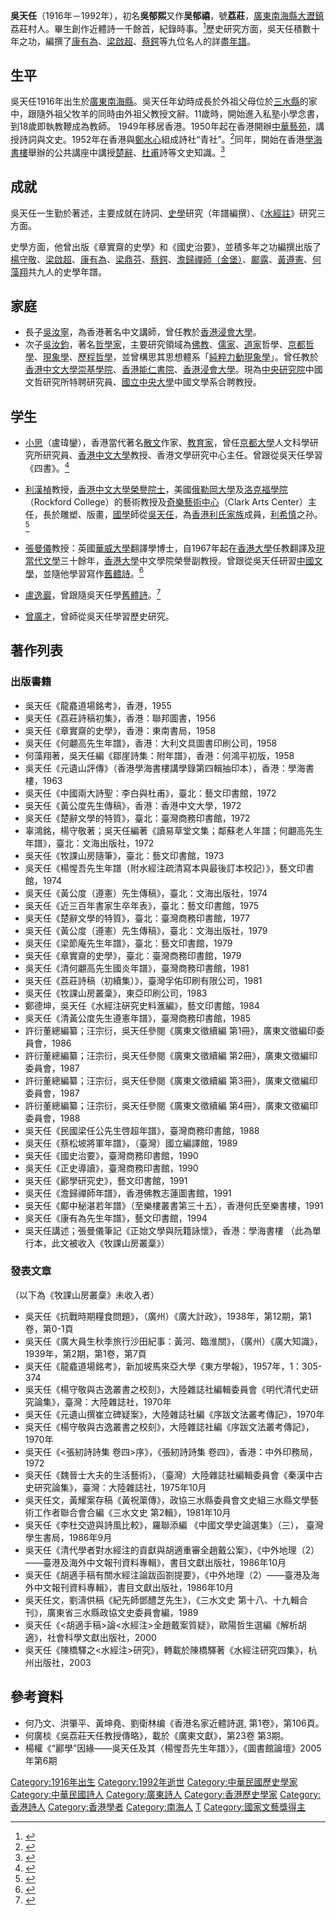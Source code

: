 
{{Infobox_Person
|name = 吳天任
|sex = 男
|birth_date= 1916年
|birth_place= {{ROC-1912}}[[廣東省|廣東省]][[南海縣|南海縣]]
|death_date= 1992年（76歲）
|death_place= {{HKG-1959}} 
|nationality={{ROC}}
|residence = 
|religion =
|spouse= 
|parents=
|relatives=
|children=[[吳汝寧|吳汝寧]]、[[吳汝鈞|吳汝鈞]] 
|education= 
| past = 
*[[私立廣州大學|私立廣州大學]]講師
*[[香港樹人學院|香港樹人學院]]講師
*[[葛量洪師範學院|葛量洪師範學院]]教授
*[[金文泰中學|金文泰中學]]教師
}}

'''吳天任'''（1916年－1992年），初名'''吳郁熙'''又作'''吴郁禧'''，號'''荔莊'''，[[廣東|廣東]][[南海區|南海縣]][[大瀝鎮|大瀝鎮]]荔莊村人。畢生創作近體詩一千餘首，紀錄時事。<ref>{{cite book |author1=何乃文， 洪肇平， 黃坤堯， 劉衛林 |title=香港名家近體詩選 - 第 1 卷 |date=2007 |publisher=中文大學出版社 |pages=第106頁}}</ref>歷史研究方面，吳天任積數十年之功，編撰了[[康有為|康有為]]、[[梁啟超|梁啟超]]、[[蔡鍔|蔡鍔]]等九位名人的詳盡[[年譜|年譜]]。

== 生平 ==
吳天任1916年出生於[[廣東|廣東]][[南海縣|南海縣]]。吳天任年幼時成長於外祖父母位於[[三水區|三水縣]]的家中，跟隨外祖父牧羊的同時由外祖父教授文辭。11歲時，開始進入私塾小學念書，到18歲即執教鞭成為教師。
1949年移居香港。1950年起在香港開辦[[中華藝苑|中華藝苑]]，講授詩詞與文史。1952年在香港與[[鄭水心|鄭水心]]組成詩社“青社”。<ref>{{cite journal |author1=邹颖文 |title=香港文化研究资料与广东文献 |journal=图书情报工作 |date=2003年 |issue=11 |page=3}}</ref>同年，開始在香港[[學海書樓|學海書樓]]舉辦的公共講座中講授[[楚辭|楚辭]]、[[杜甫|杜甫]]詩等文史知識。<ref>{{cite news |title=《吴天任主讲楚辞班开课》 |accessdate=1953年1月10日 |work=華僑日報}}</ref>

== 成就 ==
吳天任一生勤於著述，主要成就在詩詞、[[史學|史學]]研究（年譜編撰）、《[[水經註|水經註]]》研究三方面。

史學方面，他曾出版《章實齋的史學》和《國史治要》，並積多年之功編撰出版了[[楊守敬|楊守敬]]、[[梁啟超|梁啟超]]、[[康有為|康有為]]、[[梁鼎芬|梁鼎芬]]、[[蔡鍔|蔡鍔]]、[[金堡_(崇禎進士)|澹歸禪師（金堡）]]、[[鄺露|鄺露]]、[[黃遵憲|黃遵憲]]、[[何藻翔|何藻翔]]共九人的史學年譜。
 

== 家庭 ==
*長子[[吳汝寧|吳汝寧]]，為香港著名中文講師，曾任教於[[香港浸會大學|香港浸會大學]]。
*次子[[吳汝鈞|吳汝鈞]]，著名[[哲學家|哲學家]]，主要研究領域為[[佛教|佛教]]、[[儒家|儒家]]、[[道家|道家]]哲學、[[京都學派#哲學|京都哲學]]、[[現象學|現象學]]、[[阿爾弗雷德·諾思·懷特黑德|歷程哲學]]，並曾構思其思想體系「[[純粹力動現象學|純粹力動現象學]]」。曾任教於[[香港中文大學|香港中文大學]][[崇基學院|崇基學院]]、[[香港能仁書院|香港能仁書院]]、[[香港浸會大學|香港浸會大學]]。現為[[中央研究院|中央研究院]]中國文哲研究所特聘研究員、[[國立中央大學|國立中央大學]]中國文學系合聘教授。

== 学生 ==
*[[小思|小思]]（盧瑋鑾），香港當代著名[[散文|散文]]作家、[[教育家|教育家]]，曾任[[京都大學|京都大學]]人文科學研究所研究員、[[香港中文大學|香港中文大學]]教授、香港文學研究中心主任。曾跟從吳天任學習《四書》。<ref>{{cite web |author1=小思 |title=我固執？ |url=https://me.icac.hk/filemanager/common/bookshelf/topsee/73/71.pdf |accessdate=2020-08-03 |quote=高中三那年，中文科 要讀《四書》，經吳天任老師 溫文解說，才理解要固守不 移的必先有重要前提：擇善。}}</ref>

*[[利漢楨|利漢楨]]教授，[[香港中文大學|香港中文大學]][[榮譽院士|榮譽院士]]，美國[[俄勒岡大學|俄勒岡大學]]及[[洛克福學院|洛克福學院]]（Rockford College）的藝術教授及[[奇樂藝術中心|奇樂藝術中心]]（Clark Arts Center）主任，長於雕塑、版畫，[[國學|國學]]師從[[吳天任|吳天任]]，為[[香港利氏家族|香港利氏家族]]成員，[[利希慎|利希慎]]之孙。<ref>{{cite web |author1=梁元生教授 |title=榮譽院士利漢楨教授讚辭 |url=https://www.cpr.cuhk.edu.hk/honfellow/Citation/chi/11_leehonching.pdf |accessdate=2020-08-03}}</ref>

*[[張曼儀|張曼儀]]教授：英國[[華威大學|華威大學]]翻譯學博士，自1967年起在[[香港大學|香港大學]]任教翻譯及[[現當代文學|現當代文學]]三十餘年，[[香港大學|香港大學]]中文學院榮譽副教授。曾跟從吳天任研習[[中國文學|中國文學]]，並隨他學習寫作[[舊體詩|舊體詩]]。<ref>{{cite web |author1=馮珍今 |title=徜徉文學天地間 身在山中目不閒——專訪張曼儀 |url=https://www.master-insight.com/%E5%BE%9C%E5%BE%89%E6%96%87%E5%AD%B8%E5%A4%A9%E5%9C%B0%E9%96%93-%E8%BA%AB%E5%9C%A8%E5%B1%B1%E4%B8%AD%E7%9B%AE%E4%B8%8D%E9%96%92/ |website=灼見名家 |accessdate=2020-08-03 |archive-date=2018-03-26 |archive-url=https://web.archive.org/web/20180326061343/http://www.master-insight.com/%E5%BE%9C%E5%BE%89%E6%96%87%E5%AD%B8%E5%A4%A9%E5%9C%B0%E9%96%93-%E8%BA%AB%E5%9C%A8%E5%B1%B1%E4%B8%AD%E7%9B%AE%E4%B8%8D%E9%96%92/ |dead-url=no }}</ref>

*[[盧逸巖|盧逸巖]]，曾跟隨吳天任學[[舊體詩|舊體詩]]。<ref>{{cite web |title=卢逸岩(1928-2007) |url=http://www.9610.com/dangdai/hongkong/luyiyan/12.htm |website=当代书法 |accessdate=2020-08-03 |archive-date=2013-06-01 |archive-url=https://web.archive.org/web/20130601224822/http://9610.com/dangdai/hongkong/luyiyan/12.htm |dead-url=no }}</ref>

*[[曾廣才|曾廣才]]，曾師從吳天任學習歷史研究。

== 著作列表 ==
=== 出版書籍 ===
*吳天任《龍龕道場銘考》，香港，1955  
*吳天任《荔莊詩稿初集》，香港：聯邦圖書，1956  
*吳天任《章實齋的史學》，香港：東南書局，1958 
*吳天任《何翽高先生年譜》，香港：大利文具圖書印刷公司，1958 
*何藻翔著，吳天任編《鄒崖詩集：附年譜》，香港：何鴻平初版，1958
*吳天任《元遺山評傳》（香港學海書樓講學錄第四輯抽印本），香港：學海書樓，1963 
*吳天任《中國兩大詩聖：李白與杜甫》，臺北：藝文印書館，1972 
*吳天任《黃公度先生傳稿》，香港：香港中文大學，1972 
*吳天任《楚辭文學的特質》，臺北：臺灣商務印書館，1972 
*辜鴻銘，楊守敬著；吳天任編著《讀易草堂文集；鄰蘇老人年譜；何翽高先生年譜》，臺北：文海出版社，1972
*吳天任《牧課山房隨筆》，臺北：藝文印書館，1973 
*吳天任《楊惺吾先生年譜（附水經注疏清寫本與最後訂本校記）》，藝文印書館，1974 
*吳天任《黃公度（遵憲）先生傳稿》，臺北：文海出版社，1974 
*吳天任《近三百年書家生卒年表》，臺北：藝文印書館，1975 
*吳天任《楚辭文學的特質》，臺北：臺灣商務印書館，1977 
*吳天任《黃公度（遵憲）先生傳稿》，臺北：文海出版社，1979 
*吳天任《梁節庵先生年譜》，臺北：藝文印書館，1979 
*吳天任《章實齋的史學》，臺北：臺灣商務印書館，1979 
*吳天任《清何翽高先生國炎年譜》，臺灣商務印書館，1981 
*吳天任《荔莊詩稿（初續集）》，臺灣孚佑印刷有限公司，1981 
*吳天任《牧課山房叢稾》，東亞印刷公司，1983 
*鄭德坤，吳天任《水經注硏究史料滙編》，藝文印書館，1984 
*吳天任《清黃公度先生遵憲年譜》，臺灣商務印書館，1985 
*許衍董總編纂；汪宗衍，吳天任參閱《廣東文徵續編 第1冊》，廣東文徵編印委員會，1986 
*許衍董總編纂；汪宗衍，吳天任參閱《廣東文徵續編 第2冊》，廣東文徵編印委員會，1987 
*許衍董總編纂；汪宗衍，吳天任參閱《廣東文徵續編 第3冊》，廣東文徵編印委員會，1987 
*許衍董總編纂；汪宗衍，吳天任參閱《廣東文徵續編 第4冊》，廣東文徵編印委員會，1988 
*吳天任《民國梁任公先生啓超年譜》，臺灣商務印書館，1988 
*吳天任《蔡松坡將軍年譜》，（臺灣）國立編譯館，1989
*吳天任《國史治要》，臺灣商務印書館，1990 
*吳天任《正史導讀》，臺灣商務印書館，1990 
*吳天任《酈學研究史》，藝文印書館，1991 
*吳天任《澹歸禪師年譜》，香港佛教志蓮圖書館，1991 
*吳天任《鄺中秘湛若年譜》（至樂樓叢書第三十五），香港何氏至樂書樓，1991
*吳天任《康有為先生年譜》，藝文印書館，1994
*吳天任講述；張曼儀筆記《正始文學與阮籍詠懷》，香港：學海書樓 （此為單行本，此文被收入《牧課山房叢稾》）

=== 發表文章 ===
（以下為《牧課山房叢稾》未收入者）
*吳天任《抗戰時期糧食問題》，（廣州）《廣大計政》，1938年，第12期，第1卷，第0-1頁
*吳天任《廣大員生秋季旅行沙田紀事：黃河、臨淮關》，（廣州）《廣大知識》，1939年，第2期，第1卷，第7頁
*吳天任《龍龕道場銘考》，新加坡馬來亞大學《東方學報》，1957年，1：305-374 
*吳天任《楊守敬與古逸叢書之校刻》，大陸雜誌社編輯委員會《明代清代史研究論集》，臺灣：大陸雜誌社，1970年
*吳天任《元遺山撰崔立碑疑案》，大陸雜誌社編《序跋文法叢考傳記》，1970年     
*吳天任《楊守敬與古逸叢書之校刻》，大陸雜誌社編《序跋文法叢考傳記》，1970年   
*吳天任《<張紉詩詩集 卷四>序》，《張紉詩詩集 卷四》，香港：中外印務局，1972  
*吳天任《魏晉士大夫的生活藝術》，（臺灣）大陸雜誌社編輯委員會《秦漢中古史研究論集》，臺灣：大陸雜誌社，1975年10月
*吳天任文，黃耀案存稿《黃祝蕖傳》，政協三水縣委員會文史組三水縣文學藝術工作者聯合會合編《三水文史 第2輯》，1981年10月 
*吳天任《李杜交遊與詩風比較》，羅聯添編 《中國文學史論選集》（三）， 臺灣學生書局，1986年9月
*吳天任《清代學者對水經注的貢獻與胡適重審全趙戴公案》，《中外地理（2）——臺港及海外中文報刊資料專輯》，書目文獻出版社，1986年10月
*吳天任《胡適手稿有關水經注論跋函劄提要》，《中外地理（2）——臺港及海外中文報刊資料專輯》，書目文獻出版社，1986年10月
*吳天任文，劉濤供稿《紀先師鄧醴芝先生》，《三水文史 第十八、十九輯合刊》，廣東省三水縣政協文史委員會編，1989  
*吳天任《<胡適手稿>論<水經注>全趙戴案質疑》，歐陽哲生選編《解析胡適》，社會科學文獻出版社，2000  
*吳天任《陳橋驛之<水經注>研究》，轉載於陳橋驛著《水經注研究四集》，杭州出版社，2003  


== 參考資料 ==
{{Reflist|2}}

*何乃文、洪肇平、黃坤堯、劉衛林编《香港名家近體詩選, 第1卷》，第106頁。
*何廣棪《吳荔莊天任教授傳略》，載於《廣東文獻》，第23卷 第3期。
*楊權《“酈學”因緣——吳天任及其〈楊惺吾先生年譜〉》，《圖書館論壇》2005年第6期




[[Category:1916年出生|Category:1916年出生]] 
[[Category:1992年逝世|Category:1992年逝世]] 
[[Category:中華民國歷史學家|Category:中華民國歷史學家]]
[[Category:中華民國詩人|Category:中華民國詩人]]
[[Category:廣東詩人|Category:廣東詩人]]
[[Category:香港歷史學家|Category:香港歷史學家]]
[[Category:香港詩人|Category:香港詩人]]
[[Category:香港學者|Category:香港學者]]
[[Category:南海人|Category:南海人]]
[[Category:吳姓|T]]
[[Category:國家文藝獎得主|Category:國家文藝獎得主]]